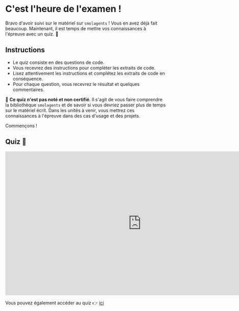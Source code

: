 # C'est l'heure de l'examen !

Bravo d'avoir suivi sur le matériel sur `smolagents` ! Vous en avez déjà fait beaucoup. Maintenant, il est temps de mettre vos connaissances à l'épreuve avec un quiz. 🧠

## Instructions

- Le quiz consiste en des questions de code.
- Vous recevrez des instructions pour compléter les extraits de code.
- Lisez attentivement les instructions et complétez les extraits de code en conséquence.
- Pour chaque question, vous recevrez le résultat et quelques commentaires.

🧘 **Ce quiz n'est pas noté et non certifié**. Il s'agit de vous faire comprendre la bibliothèque `smolagents` et de savoir si vous devriez passer plus de temps sur le matériel écrit. Dans les unités à venir, vous mettrez ces connaissances à l'épreuve dans des cas d'usage et des projets.

Commençons !

## Quiz 🚀

<iframe
    src="https://agents-course-unit2-smolagents-quiz.hf.space"
    frameborder="0"
    width="850"
    height="450"
></iframe>

Vous pouvez également accéder au quiz 👉 [ici](https://huggingface.co/spaces/agents-course/unit2_smolagents_quiz)